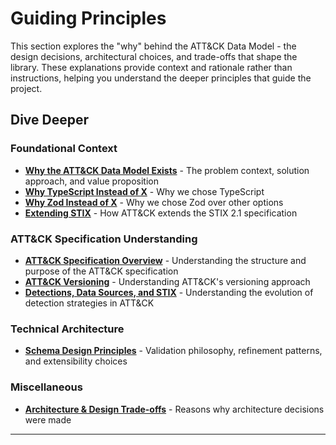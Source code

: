 
# Guiding Principles

<WorkInProgressNotice />

This section explores the "why" behind the ATT&CK Data Model - the design decisions, architectural choices, and trade-offs that shape the library.
These explanations provide context and rationale rather than instructions, helping you understand the deeper principles that guide the project.

## Dive Deeper

### Foundational Context

- **[Why the ATT&CK Data Model Exists](./why-adm-exists)** - The problem context, solution approach, and value proposition
- **[Why TypeScript Instead of X](./why-typescript)** - Why we chose TypeScript
- **[Why Zod Instead of X](./why-zod)** - Why we chose Zod over other options
- **[Extending STIX](./extending-stix)** - How ATT&CK extends the STIX 2.1 specification

### ATT&CK Specification Understanding

- **[ATT&CK Specification Overview](./attack-specification-overview)** - Understanding the structure and purpose of the ATT&CK specification
- **[ATT&CK Versioning](./attack-versioning)** - Understanding ATT&CK's versioning approach
- **[Detections, Data Sources, and STIX](./attack-detections)** - Understanding the evolution of detection strategies in ATT&CK

### Technical Architecture

- **[Schema Design Principles](./schema-design)** - Validation philosophy, refinement patterns, and extensibility choices

### Miscellaneous

- **[Architecture & Design Trade-offs](./trade-offs)** - Reasons why architecture decisions were made

---
